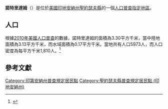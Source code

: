 {{noteTA
|G1=USState
|G2=地名
|G3=Unit
}}
{{Infobox settlement
|official_name            = 諾特里達姆
|native_name = Notre Dame
|settlement_type          = [[人口普查指定地區|人口普查指定地區]]
|image_skyline            = NDU-main-building.jpg
|imagesize                = 250px
|image_map                = St. Joseph County Indiana Incorporated and Unincorporated areas Notre Dame Highlighted 1855386.svg
|mapsize                  = 250px
|pushpin_map              = USA Indiana 
|pushpin_label            = 諾特里達姆
|pushpin_label_position   = top
|pushpin_map_caption      = 諾特里達姆在印地安納州的位置
|subdivision_type         = [[世界政區索引|國家]]
|subdivision_type1        = [[美国州份|州份]]
|subdivision_type2        = [[印地安納州行政区划|縣]]
|subdivision_name         = [[美国|美国]]
|subdivision_name1        = [[印地安納州|印地安納州]]
|subdivision_name2        = [[聖約瑟夫縣_(印地安納州)|聖約瑟夫縣]]
|elevation_ft             = 735
|elevation_m              = 224
|timezone                 = [[北美东部时区|北美东部时区]]
|area_total_km2           = 3.30
|area_land_km2            = 3.13
|area_water_km2           = 0.17
|area_total_sq_mi         = 
|area_land_sq_mi          = 
|area_water_sq_mi         = 
|population_as_of         = [[2010年美國人口普查|2010]]
|population_footnotes     = 
|population_total         = 5973
|population_density_km2   = auto
|population_density_sq_mi = auto
|utc_offset               = -5
|coordinates              = {{coord|41|42|01|N|86|14|19|W|display=inline,title}}
| coor_pinpoint           = 
| coordinates_footnotes   = 
|timezone_DST             = EDT
|utc_offset_DST           = -4
|postal_code_type         = [[美國郵區編號|郵區編號]]
|postal_code              = 46556
|area_code                = {{link-en|电话区号574|Area code 574|574}}
|blank_name = [[地名信息系统|GNIS ID]]
|blank_info = 2583462<ref name="GNIS">{{cite gnis|2583462|Notre Dame}}</ref>
}}
'''諾特里達姆'''（{{lang-en|Notre Dame}}）是位於[[美國|美國]][[印地安納州|印地安納州]][[聖約瑟夫縣_(印地安納州)|聖約瑟夫縣]]的一個[[人口普查指定地區|人口普查指定地區]]。

== 人口 ==
根據[[2010年美國人口普查|2010年美國人口普查]]的數據，諾特里達姆的面積為3.30平方千米，當中陸地面積為3.13平方千米，而水域面積為0.17平方千米。當地共有人口5973人，而人口密度為每平方千米1,810人。<ref name="GR8">{{cite web|url=http://factfinder2.census.gov|publisher=[[美国人口调查局|美国人口调查局]]|accessdate=2011-05-14|title=American FactFinder|archive-date=2013-09-11|archive-url=https://web.archive.org/web/20130911234518/http://factfinder2.census.gov/|dead-url=no}}</ref>

== 參考文獻 ==
{{reflist}}

{{聖約瑟夫縣 (印地安納州)}}

{{DEFAULTSORT:Notre Dame, Indiana}}
[[Category:印第安納州普查規定居民點|Category:印第安納州普查規定居民點]]
[[Category:聖約瑟夫縣普查規定居民點_(印地安納州)|Category:聖約瑟夫縣普查規定居民點 (印地安納州)]]

{{Indiana-geo-stub}}
